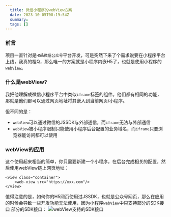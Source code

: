 ```yaml
---
  title: 微信小程序的webView方案
  date: 2023-10-05T08:19:54Z
  summary:
  tags: []
---
```

  
  ### 前言
项目一直针对是`H5`&`微信公众号`平台开发，可是突然下来了个需求说要在小程序平台上线，我真的栓Q，那么唯一的方案就是小程序内嵌H5了，也就是使用小程序的`webView`。

### 什么是webView?
我把他理解成微信小程序平台中类似`iframe`标签的组件。他们都有相同的功能，那就是他们都可以通过网页地址将其嵌入到当前网页/小程序。

但不同的是：
* `webView`可以通过微信的JSSDK与外部通信，而`iframe`无法与外部通信
* `webView`被小程序限制只能使用小程序后台配置的业务域名，而`iframe`只要浏览器能访问都可以使用


### webView的应用
这个使用起来相当的简单，你只需要新建一个小程序，在后台完成相关的配置，然后使用webView链上网页地址：
```
<view class="container">
    <web-view src="https://xxx.com"/>
</view>
```
值得注意的是，如何你的H5网页使用过JSSDK，也就是公众号网页，那么在应用的时候会导致一些开发功能无法使用，因为小程序`webView`中只支持<a src="https://developers.weixin.qq.com/miniprogram/dev/component/web-view.html">部分的SDK接口</a> 部分的SDK接口：
![webView支持的SDK接口](https://github.com/coderInwind/inwindBlog/assets/91716457/80cbb124-da2f-4751-b50c-78393b34df47)

  